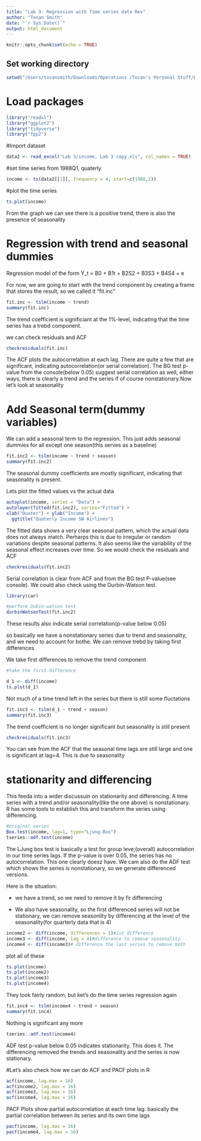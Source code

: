 ```yaml
---
title: "Lab 3- Regression with Time series data Rev"
author: "Tosan Smith"
date: "`r Sys.Date()`"
output: html_document
---
```


```r
knitr::opts_chunk$set(echo = TRUE)
```

## Set working directory 
```r
setwd("/Users/tosansmith/Downloads/Operations /Tosan's Personal Stuff/Forecasting for business ")
```

# Load packages 
```r
library("readxl")
library("ggplot2")
library("tidyverse")
library("fpp2")
```

#Import dataset 
```r
data2 <- read_excel("Lab 3/income, Lab 3 copy.xls", col_names = TRUE)
```

#set time series from 1988Q1, quaterly 
```r
income <- ts(data2[[1]], frequency = 4, start=c(1988,1))
```

#plot the time series 
```r
ts.plot(income)
```
From the graph we can see there is a positive trend, there is also the presence of seasonality 

# Regression with trend and seasonal dummies 

Regression model of the form Y_t = B0 + B1t + B2S2 + B3S3 + B4S4 + e

For now, we are going to start with the trend component by creating a frame that stores the result, so we called it "fit.inc"

```r
fit.inc <- tslm(income ~ trend)
summary(fit.inc)
```
The trend coefficient is significiant at the 1%-level, indicating that the time series has a trebd component.


we can check residuals and ACF 
```r
checkresiduals(fit.inc)
```
The ACF plots the autocorrelation at each lag. There are quite a few that are significant, indicating autocorrelation(or serial correlation). The BG test p-value from the console(below 0.05) suggest serial correlation as well, either ways, there is clearly a trend and the series if of course nonstationary.Now let's look at seasonality

# Add Seasonal term(dummy variables)

We can add a seasonal term to the regression. This just adds seasonal dummies for all except one season(this serves as a baseline)

```r
fit.inc2 <- tslm(income ~ trend + season)
summary(fit.inc2)
```
The seasonal dummy coefficients are mostly significant, indicating that seasonality is present. 

Lets plot the fitted values vs the actual data 

```r
autoplot(income, series = "Data") + 
autolayer(fitted(fit.inc2), series="Fitted") +
xlab("Quater") + ylab("Income") +
  ggtitle("Quaterly Income SW Airlines")
```
The fitted data shows a very clear seasonal pattern, which the actual data does not always match. Perharps this is due to irregular or random variations despite seasonal patterns. It also seems like the variability of the seasonal effect increases over time. So we would check the residuals and ACF 

```r
checkresiduals(fit.inc2)
```
Serial correlation is clear from ACF and from the BG test P-value(see console). We could also check using the Durbin-Watson test. 

```r
library(car)

#perform Dubin-watson test 
durbinWatsonTest(fit.inc2)
```
These results also indicate serial correlation(p-value below 0.05) 

so basically we have a nonstationary series due to trend and seasonality, and we need to account for bothe. We can remove trebd by taking first differences 

We take first differences to remove the trend component 

```r
#take the first difference 

d_1 <- diff(income)
ts.plot(d_1)
```

Not much of a time trend left in the series but there is still some fluctations 

```r
fit.inc3 <- tslm(d_1 ~ trend + season)
summary(fit.inc3)
```
The trend coefficient is no longer significant but seasonality is still present 

```r
checkresiduals(fit.inc3)
```

You can see from the ACF that the seasonal time lags are still large and one is significant at lag=4. This is due to seasonality 

# stationarity and differencing 

This feeda into a wider discussuin on stationarity and differencing. A time series with a trend and/or seasonality(like the one above) is nonstationary. R has some tools to establish this and transform the series using differencing. 

```r
#original series 
Box.test(income, lag=1, type="Ljung-Box")
tseries::adf.test(income)
```
The LJung box test is basically a test for group leve;(overall) autocorrelation in our time series lags. If the p-value is over 0.05, the series has no autocorrelation. This one clearly doesz have. We cam also do the ADF test which shows the series is nonstationary, so we generate differenced versions. 

Here is the situation: 

- we have a trend, so we need to remove it by fir differencing 

- We also have seasonality, so the first differenced series will not be stationary, we can remove seasonlity by differencing at the level of the seasonality(for quarterly data that is 4)
```r
income2 <- diff(income, differences = 1)#1st difference
income3 <- diff(income, lag = 4)#difference to remove seasonality
income4 <- diff(income3)# difference the last series to remove both
```


plot all of these 

```r
ts.plot(income)
ts.plot(income2)
ts.plot(income3)
ts.plot(income4)
```
They look fairly random, but ket's do the time series regression again 

```r
fit.inc4 <- tslm(income4 ~ trend + season)
summary(fit.inc4)
```

Nothing is significant any more 

```r
tseries::adf.test(income4)
```
ADF test p-value below 0.05 indicates stationarity. This does it. The differencing removed the trends and seasonality and the series is now stationary. 

#Let's also check how we can do ACF and PACF plots in R 

```r
acf(income, lag.max = 16)
acf(income2, lag.max = 16)
acf(income3, lag.max = 16)
acf(income4, lag.max = 16)
```
PACF Plots show partial autocorrelation at each time lag. basically the partial correlation between its series and its own time lags 

```r
pacf(income, lag.max = 16)
pacf(income4, lag.max = 16)
```






